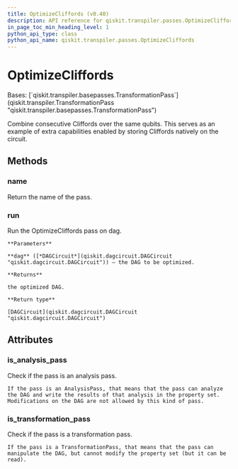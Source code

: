 ```yaml
---
title: OptimizeCliffords (v0.40)
description: API reference for qiskit.transpiler.passes.OptimizeCliffords in qiskit v0.40
in_page_toc_min_heading_level: 1
python_api_type: class
python_api_name: qiskit.transpiler.passes.OptimizeCliffords
---
```


# OptimizeCliffords

<Class id="qiskit.transpiler.passes.OptimizeCliffords" isDedicatedPage={true} github="https://github.com/qiskit/qiskit/tree/stable/0.23/qiskit/transpiler/passes/optimization/optimize_cliffords.py" signature="OptimizeCliffords(*args, **kwargs)" modifiers="class">
  Bases: [`qiskit.transpiler.basepasses.TransformationPass`](qiskit.transpiler.TransformationPass "qiskit.transpiler.basepasses.TransformationPass")

  Combine consecutive Cliffords over the same qubits. This serves as an example of extra capabilities enabled by storing Cliffords natively on the circuit.

  ## Methods

  <span id="qiskit-transpiler-passes-optimizecliffords-name" />

  ### name

  <Function id="qiskit.transpiler.passes.OptimizeCliffords.name" signature="OptimizeCliffords.name()">
    Return the name of the pass.
  </Function>

  <span id="qiskit-transpiler-passes-optimizecliffords-run" />

  ### run

  <Function id="qiskit.transpiler.passes.OptimizeCliffords.run" signature="OptimizeCliffords.run(dag)">
    Run the OptimizeCliffords pass on dag.

    **Parameters**

    **dag** ([*DAGCircuit*](qiskit.dagcircuit.DAGCircuit "qiskit.dagcircuit.DAGCircuit")) – the DAG to be optimized.

    **Returns**

    the optimized DAG.

    **Return type**

    [DAGCircuit](qiskit.dagcircuit.DAGCircuit "qiskit.dagcircuit.DAGCircuit")
  </Function>

  ## Attributes

  ### is\_analysis\_pass

  <Attribute id="qiskit.transpiler.passes.OptimizeCliffords.is_analysis_pass">
    Check if the pass is an analysis pass.

    If the pass is an AnalysisPass, that means that the pass can analyze the DAG and write the results of that analysis in the property set. Modifications on the DAG are not allowed by this kind of pass.
  </Attribute>

  ### is\_transformation\_pass

  <Attribute id="qiskit.transpiler.passes.OptimizeCliffords.is_transformation_pass">
    Check if the pass is a transformation pass.

    If the pass is a TransformationPass, that means that the pass can manipulate the DAG, but cannot modify the property set (but it can be read).
  </Attribute>
</Class>

